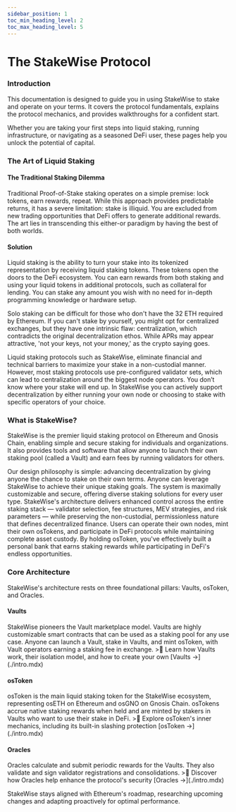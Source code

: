 ```yaml
---
sidebar_position: 1
toc_min_heading_level: 2
toc_max_heading_level: 5
---
```


# The StakeWise Protocol

<h3>Introduction</h3>

This documentation is designed to guide you in using StakeWise to stake and operate on your terms. It covers the protocol fundamentals, explains the protocol mechanics, and provides walkthroughs for a confident start.

Whether you are taking your first steps into liquid staking, running infrastructure, or navigating as a seasoned DeFi user, these pages help you unlock the potential of capital.

<h3>The Art of Liquid Staking</h3>

<h4>The Traditional Staking Dilemma</h4>
Traditional Proof-of-Stake staking operates on a simple premise: lock tokens, earn rewards, repeat. While this approach provides predictable returns, it has a severe limitation: stake is illiquid. You are excluded from new trading opportunities that DeFi offers to generate additional rewards. The art lies in transcending this either-or paradigm by having the best of both worlds.

<h4>Solution</h4>
Liquid staking is the ability to turn your stake into its tokenized representation by receiving liquid staking tokens. These tokens open the doors to the DeFi ecosystem. You can earn rewards from both staking and using your liquid tokens in additional protocols, such as collateral for lending. You can stake any amount you wish with no need for in-depth programming knowledge or hardware setup.

Solo staking can be difficult for those who don't have the 32 ETH required by Ethereum. If you can't stake by yourself, you might opt for centralized exchanges, but they have one intrinsic flaw: centralization, which contradicts the original decentralization ethos. While APRs may appear attractive, 'not your keys, not your money,' as the crypto saying goes.

Liquid staking protocols such as StakeWise, eliminate financial and technical barriers to maximize your stake in a non-custodial manner. However, most staking protocols use pre-configured validator sets, which can lead to centralization around the biggest node operators. You don’t know where your stake will end up. In StakeWise you can actively support decentralization by either running your own node or choosing to stake with specific operators of your choice.

<h3>What is StakeWise?</h3>

StakeWise is the premier liquid staking protocol on Ethereum and Gnosis Chain, enabling simple and secure staking for individuals and organizations. It also provides tools and software that allow anyone to launch their own staking pool (called a Vault) and earn fees by running validators for others.

Our design philosophy is simple: advancing decentralization by giving anyone the chance to stake on their own terms. Anyone can leverage StakeWise to achieve their unique staking goals. The system is maximally customizable and secure, offering diverse staking solutions for every user type. StakeWise's architecture delivers enhanced control across the entire staking stack — validator selection, fee structures, MEV strategies, and risk parameters — while preserving the non-custodial, permissionless nature that defines decentralized finance. Users can operate their own nodes, mint their own osTokens, and participate in DeFi protocols while maintaining complete asset custody. By holding osToken, you've effectively built a personal bank that earns staking rewards while participating in DeFi's endless opportunities.

<h3>Core Architecture</h3>

StakeWise's architecture rests on three foundational pillars: Vaults, osToken, and Oracles.

<h4>Vaults</h4>
StakeWise pioneers the Vault marketplace model. Vaults are highly customizable smart contracts that can be used as a staking pool for any use case.
Anyone can launch a Vault, stake in Vaults, and mint osToken, with Vault operators earning a staking fee in exchange.
>📝 Learn how Vaults work, their isolation model, and how to create your own [Vaults →](./intro.mdx)

<h4>osToken</h4>
osToken is the main liquid staking token for the StakeWise ecosystem, representing osETH on Ethereum and osGNO on Gnosis Chain. osTokens accrue native staking rewards when held and are minted by stakers in Vaults who want to use their stake in DeFi.
>📝 Explore osToken's inner mechanics, including its built-in slashing protection [osToken →](./intro.mdx)

<h4>Oracles</h4>
Oracles calculate and submit periodic rewards for the Vaults. They also validate and sign validator registrations and consolidations.
>📝 Discover how Oracles help enhance the protocol's security [Oracles →](./intro.mdx)

StakeWise stays aligned with Ethereum's roadmap, researching upcoming changes and adapting proactively for optimal performance.

